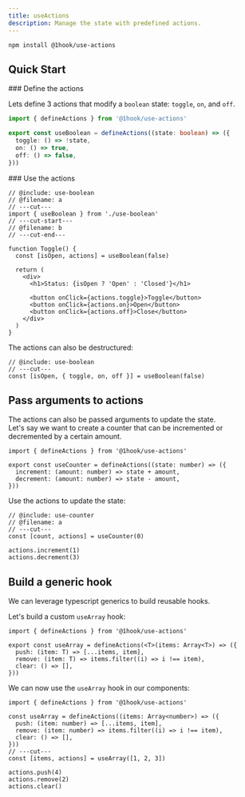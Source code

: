 ```yaml
---
title: useActions
description: Manage the state with predefined actions.
---
```


```package-install
npm install @1hook/use-actions
```

## Quick Start

<Steps>

<Step>
### Define the actions

Lets define 3 actions that modify a `boolean` state: `toggle`, `on`, and `off`.

```ts twoslash title="use-boolean.ts" include use-boolean
import { defineActions } from '@1hook/use-actions'

export const useBoolean = defineActions((state: boolean) => ({
  toggle: () => !state,
  on: () => true,
  off: () => false,
}))
```

</Step>

<Step>
### Use the actions

```tsx twoslash
// @include: use-boolean
// @filename: a
// ---cut---
import { useBoolean } from './use-boolean'
// ---cut-start---
// @filename: b
// ---cut-end---

function Toggle() {
  const [isOpen, actions] = useBoolean(false)

  return (
    <div>
      <h1>Status: {isOpen ? 'Open' : 'Closed'}</h1>

      <button onClick={actions.toggle}>Toggle</button>
      <button onClick={actions.on}>Open</button>
      <button onClick={actions.off}>Close</button>
    </div>
  )
}
```

</Step>

The actions can also be destructured:

```tsx twoslash
// @include: use-boolean
// ---cut---
const [isOpen, { toggle, on, off }] = useBoolean(false)
```

</Steps>

## Pass arguments to actions

The actions can also be passed arguments to update the state. \
Let's say we want to create a counter that can be incremented or decremented by a certain amount.

```tsx twoslash title="counter.ts" include use-counter
import { defineActions } from '@1hook/use-actions'

export const useCounter = defineActions((state: number) => ({
  increment: (amount: number) => state + amount,
  decrement: (amount: number) => state - amount,
}))
```

Use the actions to update the state:

```tsx twoslash
// @include: use-counter
// @filename: a
// ---cut---
const [count, actions] = useCounter(0)

actions.increment(1)
actions.decrement(3)
```

## Build a generic hook

We can leverage typescript generics to build reusable hooks.

Let's build a custom `useArray` hook:

```tsx title="use-array.ts"
import { defineActions } from '@1hook/use-actions'

export const useArray = defineActions(<T>(items: Array<T>) => ({
  push: (item: T) => [...items, item],
  remove: (item: T) => items.filter((i) => i !== item),
  clear: () => [],
}))
```

We can now use the `useArray` hook in our components:

```tsx twoslash
import { defineActions } from '@1hook/use-actions'

const useArray = defineActions((items: Array<number>) => ({
  push: (item: number) => [...items, item],
  remove: (item: number) => items.filter((i) => i !== item),
  clear: () => [],
}))
// ---cut---
const [items, actions] = useArray([1, 2, 3])

actions.push(4)
actions.remove(2)
actions.clear()
```
